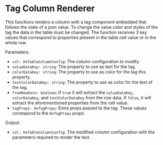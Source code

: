 
<Meta
  of={TableRenderersStories}
  title="Visualizations/Table/Table Renderers/Tag Column Renderer"
/>

# Tag Column Renderer

This functions renders a column with a tag component embedded that follows the state of a json value. To change the value color and styles of the tag
the data in the table must be changed. The function receives 3 key values that correspond to properties present in the table cell value or in the whole row.

Parameters:

- `col: HvTableColumnConfig`: The column configuration to modify.
- `valueDataKey: string`: The property to use as text for the tag.
- `colorDataKey: string`: The property to use as color for the tag this property.
- `textColorDataKey: string`: The property to use as color for the text of the tag.
- `fromRowData: boolean`: If `true` it will extract the `valueDataKey`, `colorDataKey`, and `textColorDataKey` from the row data. If `false`, it will extract the aforementioned properties from the cell value.
- `tagProps: HvTagProps`: Extra props passed to the tag. These values correspond to the `HvTagProps` props.

Output:

- `col: HvTableColumnConfig`: The modified column configuration with the parameters required to render the text.

<Canvas of={TableRenderersStories.TagColumnRendererStory} />
